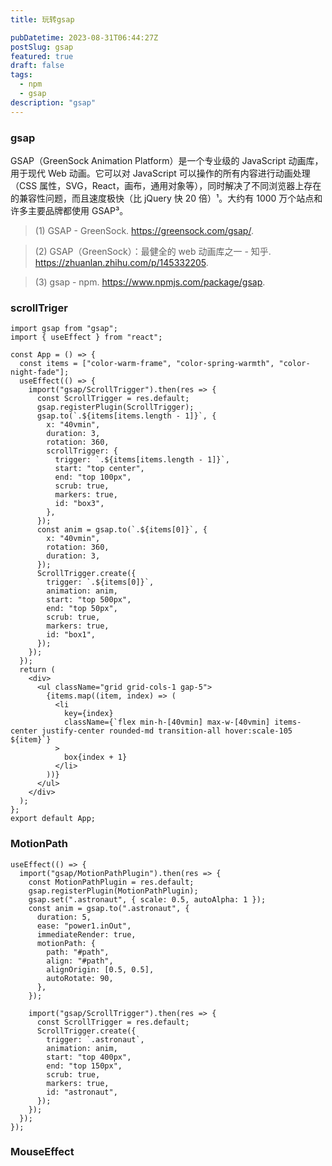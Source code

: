 ```yaml
---
title: 玩转gsap

pubDatetime: 2023-08-31T06:44:27Z
postSlug: gsap
featured: true
draft: false
tags:
  - npm
  - gsap
description: "gsap"
---
```


### gsap

GSAP（GreenSock Animation Platform）是一个专业级的 JavaScript 动画库，用于现代 Web 动画。它可以对 JavaScript 可以操作的所有内容进行动画处理（CSS 属性，SVG，React，画布，通用对象等），同时解决了不同浏览器上存在的兼容性问题，而且速度极快（比 jQuery 快 20 倍）¹。大约有 1000 万个站点和许多主要品牌都使用 GSAP³。

> (1) GSAP - GreenSock. https://greensock.com/gsap/.

> (2) GSAP（GreenSock）：最健全的 web 动画库之一 - 知乎. https://zhuanlan.zhihu.com/p/145332205.

> (3) gsap - npm. https://www.npmjs.com/package/gsap.

### scrollTriger


<ScrollTriger client:load></ScrollTriger>

```tsx
import gsap from "gsap";
import { useEffect } from "react";

const App = () => {
  const items = ["color-warm-frame", "color-spring-warmth", "color-night-fade"];
  useEffect(() => {
    import("gsap/ScrollTrigger").then(res => {
      const ScrollTrigger = res.default;
      gsap.registerPlugin(ScrollTrigger);
      gsap.to(`.${items[items.length - 1]}`, {
        x: "40vmin",
        duration: 3,
        rotation: 360,
        scrollTrigger: {
          trigger: `.${items[items.length - 1]}`,
          start: "top center",
          end: "top 100px",
          scrub: true,
          markers: true,
          id: "box3",
        },
      });
      const anim = gsap.to(`.${items[0]}`, {
        x: "40vmin",
        rotation: 360,
        duration: 3,
      });
      ScrollTrigger.create({
        trigger: `.${items[0]}`,
        animation: anim,
        start: "top 500px",
        end: "top 50px",
        scrub: true,
        markers: true,
        id: "box1",
      });
    });
  });
  return (
    <div>
      <ul className="grid grid-cols-1 gap-5">
        {items.map((item, index) => (
          <li
            key={index}
            className={`flex min-h-[40vmin] max-w-[40vmin] items-center justify-center rounded-md transition-all hover:scale-105 ${item}`}
          >
            box{index + 1}
          </li>
        ))}
      </ul>
    </div>
  );
};
export default App;
```

### MotionPath


<MotionPath client:load />

```tsx
useEffect(() => {
  import("gsap/MotionPathPlugin").then(res => {
    const MotionPathPlugin = res.default;
    gsap.registerPlugin(MotionPathPlugin);
    gsap.set(".astronaut", { scale: 0.5, autoAlpha: 1 });
    const anim = gsap.to(".astronaut", {
      duration: 5,
      ease: "power1.inOut",
      immediateRender: true,
      motionPath: {
        path: "#path",
        align: "#path",
        alignOrigin: [0.5, 0.5],
        autoRotate: 90,
      },
    });

    import("gsap/ScrollTrigger").then(res => {
      const ScrollTrigger = res.default;
      ScrollTrigger.create({
        trigger: `.astronaut`,
        animation: anim,
        start: "top 400px",
        end: "top 150px",
        scrub: true,
        markers: true,
        id: "astronaut",
      });
    });
  });
});
```

### MouseEffect

<p class="codepen" data-height="300" data-default-tab="result" data-slug-hash="oNVBJqd" data-preview="true" data-user="ajn404" >

</p>
<script async src="https://cpwebassets.codepen.io/assets/embed/ei.js"></script>
